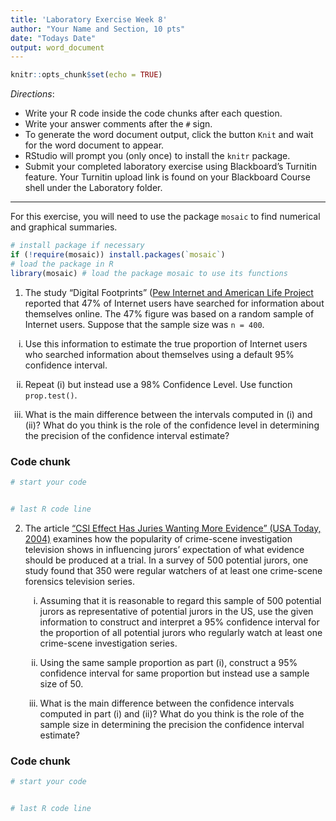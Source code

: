 ```yaml
---
title: 'Laboratory Exercise Week 8'
author: "Your Name and Section, 10 pts"
date: "Todays Date"
output: word_document
---
```


```r
knitr::opts_chunk$set(echo = TRUE)
```

*Directions*: 

* Write your R code inside the code chunks after each question.
* Write your answer comments after the `#` sign.
* To generate the word document output, click the button `Knit` and wait for the word document to appear.
* RStudio will prompt you (only once) to install the `knitr` package.
* Submit your completed laboratory exercise using Blackboard's Turnitin feature. Your Turnitin upload link is found on your Blackboard Course shell under the Laboratory folder.

***

For this exercise, you will need to use the package `mosaic` to find numerical and graphical summaries.


```r
# install package if necessary
if (!require(mosaic)) install.packages(`mosaic`)
# load the package in R
library(mosaic) # load the package mosaic to use its functions
```


1. The study "Digital Footprints" ([Pew Internet and American Life Project]("Digital Footprints" (Pew Internet and American Life Project)) reported that 47\% of Internet users have searched for information about themselves online. The 47\% figure was based on a random sample of Internet users. Suppose that the sample size was `n = 400`.  

  i) Use this information to estimate the true proportion of Internet users who searched information about themselves using a default 95\% confidence interval.    
  
  ii) Repeat (i) but instead use a 98\% Confidence Level. Use function `prop.test()`.  
  
  iii) What is the main difference between the intervals computed in (i) and (ii)? What do you think is the role of the confidence level in determining the precision of the confidence interval estimate?  
  
  
### Code chunk
```r
# start your code


# last R code line
```
  
2. The article ["CSI Effect Has Juries Wanting More Evidence" (USA Today, 2004)](https://usatoday30.usatoday.com/news/nation/2004-08-05-csi-effect_x.htm) examines how the popularity of crime-scene investigation television shows in influencing jurors' expectation of what evidence should be produced at a trial. In a survey of 500 potential jurors, one study found that 350 were regular watchers of at least one crime-scene forensics television series.  
 
    i) Assuming that it is reasonable to regard this sample of 500 potential jurors as representative of potential jurors in the US, use the given information to construct and interpret a 95\% confidence interval for the proportion of all potential jurors who regularly watch at least one crime-scene investigation series.  
    
    ii) Using the same sample proportion as part (i), construct a 95\% confidence interval for same proportion but instead use a sample size of 50.   
    
    iii) What is the main difference between the confidence intervals computed in part (i) and (ii)? What do you think is the role of the sample size in determining the precision the confidence interval estimate?
    
### Code chunk
```r
# start your code


# last R code line
```
  
